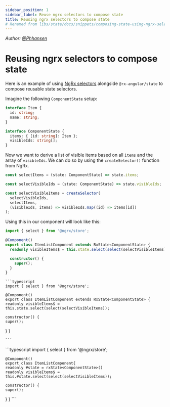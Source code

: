 ```yaml
---
sidebar_position: 1
sidebar_label: Reuse ngrx selectors to compose state
title: Reusing ngrx selectors to compose state
# Renamed from libs/state/docs/snippets/composing-state-using-ngrx-selectors.md
---
```



_Author: [@Phhansen](https://github.com/Phhansen)_

# Reusing ngrx selectors to compose state

Here is an example of using [NgRx selectors](https://ngrx.io/guide/store/selectors) alongside `@rx-angular/state` to compose reusable state selectors.

Imagine the following `ComponentState` setup:

```typescript
interface Item {
  id: string;
  name: string;
}

interface ComponentState {
  items: { [id: string]: Item };
  visibleIds: string[];
}
```

Now we want to derive a list of visible items based on all `items` and the array of `visibleIds`. We can do so by using the `createSelector()` function from NgRx.

```typescript
const selectItems = (state: ComponentState) => state.items;

const selectVisibleIds = (state: ComponentState) => state.visibleIds;

const selectVisibleItems = createSelector(
  selectVisibleIds,
  selectItems,
  (visibleIds, items) => visibleIds.map((id) => items[id])
);
```

Using this in our component will look like this:

```typescript
import { select } from '@ngrx/store';

@Component()
export class ItemListComponent extends RxState<ComponentState> {
  readonly visibleItems$ = this.state.select(select(selectVisibleItems));

  constructor() {
    super();
  }
}
```

<Tabs>

  <TabItem value="class-based" label="Class Based (Classic)">

    ```typescript
    import { select } from '@ngrx/store';

    @Component()
    export class ItemListComponent extends RxState<ComponentState> {
    readonly visibleItems$ = this.state.select(select(selectVisibleItems));

    constructor() {
    super();
  }
  }

    ```

  </TabItem>

  <TabItem value="new" label="Functional Creation (NEW)">
    ```typescript
    import { select } from '@ngrx/store';

    @Component()
    export class ItemListComponent{
    readonly #state = rxState<ComponentState>()
    readonly visibleItems$ = this.#state.select(select(selectVisibleItems));

    constructor() {
    super();
  }
  }
    ```

  </TabItem>

</Tabs>
